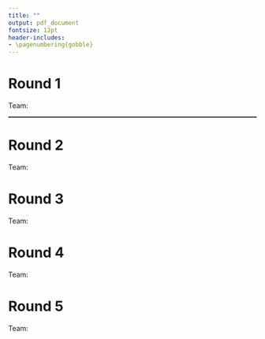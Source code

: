 ```yaml
---
title: ""
output: pdf_document
fontsize: 12pt
header-includes:
- \pagenumbering{gobble}
---
```



# Round 1

Team:


```{=latex}
\begin{center}
\begin{tabular}{l|c|c|c|c|c|c|c|c|c|c|c|c|c|c|c|c|}
&P1 &P2 &P3 &P4 & P5 & P6 & P7 & P8 & P9 & P10 & P11 & P12 & P13 & P14 & P15 & P16\\
\hline
&&&&&&&&&&&&&&&&\\
Stake &&&&&&&&&&&&&&&&\\
\end{tabular}
\end{center}

\vspace{1cm}
\hrulefill

```

<hr style="border-top: dotted 1px;" />

# Round 2

Team:



```{=latex}
\begin{center}
\begin{tabular}{l|c|c|c|c|c|c|c|c|}
&P1 &P2 &P3 &P4 & P5 & P6 & P7 & P8\\
\hline
&&&&&&&&\\
Stake &&&&&&&&\\
\end{tabular}
\end{center}

\vspace{1cm}
\hrulefill

```

# Round 3

Team:

```{=latex}
\begin{center}
\begin{tabular}{l|c|c|c|c|}
&P1 &P2 &P3 &P4\\
\hline
&&&&\\
Stake &&&&\\
\end{tabular}
\end{center}

\vspace{1cm}
\hrulefill

```

\newpage

# Round 4

Team:

```{=latex}
\begin{center}
\begin{tabular}{l|c|c|}
&P1 &P2\\
\hline
&&\\
Stake &&\\
\end{tabular}
\end{center}

\vspace{1cm}
\hrulefill

```

# Round 5

Team:

```{=latex}
\begin{center}
\begin{tabular}{l|c|c|}
&P1 &P2\\
\hline
&&\\
Stake &&\\
\end{tabular}
\end{center}

\vspace{1cm}
\hrulefill

```
